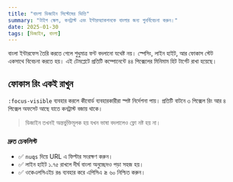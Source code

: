 ```yaml
---
title: "বাংলা ডিজাইন সিস্টেমের ভিত্তি"
summary: "টাইপ স্কেল, কনট্রাস্ট এবং ইন্টারঅ্যাকশনকে বাংলার জন্য পুনর্বিবেচনা করুন।"
date: 2025-01-30
tags: [ডিজাইন, বাংলা]
---
```


বাংলা ইন্টারফেস তৈরি করতে গেলে শুধুমাত্র ফন্ট বদলানো যথেষ্ট নয়। স্পেসিং, লাইন হাইট, আর ফোকাস স্টেট একসাথে বিবেচনা করতে হয়। এই টেমপ্লেটে প্রতিটি কম্পোনেন্টে ৪৪ পিক্সেলের মিনিমাম হিট টার্গেট রাখা হয়েছে।

## ফোকাস রিং একই রাখুন

`:focus-visible` ব্যবহার করলে কীবোর্ড ব্যবহারকারীরা স্পষ্ট নির্দেশনা পায়। প্রতিটি বাটনে ৩ পিক্সেল রিং আর ৪ পিক্সেল অফসেট আছে যাতে কনট্রাস্ট বজায় থাকে।

> ডিজাইন তখনই অন্তর্ভুক্তিমূলক হয় যখন ভাষা বদলালেও ফ্লো নষ্ট হয় না।

### দ্রুত চেকলিস্ট

- ✅ `nuqs` দিয়ে URL এ ফিল্টার সংরক্ষণ করুন।
- ✅ লাইন হাইট ১.৭৫ রাখলে দীর্ঘ বাংলা অনুচ্ছেদও পড়া সহজ হয়।
- ✅ ওকেএলসিএইচ রঙ ব্যবহার করে এপিসিএ ≥ ৬০ নিশ্চিত করুন।
